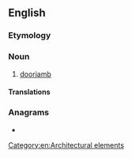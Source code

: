 ==English==

===Etymology===
{{compound|en|door|post}}

===Noun===
{{en-noun}}

# [[doorjamb]]

====Translations====
{{trans-see|doorjamb}}

===Anagrams===
* {{anagrams|en|a=doooprst|doorstop}}

[[Category:en:Architectural elements]]